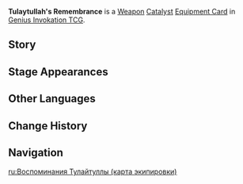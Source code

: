 {{About|the [[Genius Invokation TCG]] Equipment Card|the [[Catalyst]]|Tulaytullah's Remembrance}}
{{Genius Invokation TCG Infobox
|title     = Tulaytullah's Remembrance
|id        = 311107
|image     = Tulaytullah's Remembrance Equipment Card.png
|type      = Equipment Card
|group     = Weapon;Catalyst
|effect    = '''The character deals +1 DMG.'''<br>'''When the character uses a Charged Attack:''' Spend 1 less '''Unaligned Element'''. (Can be triggered up to twice per Round)
|matching  = 3
|source1   = {{Sold By}}
}}
'''Tulaytullah's Remembrance''' is a [[Weapon Card|Weapon]] [[Catalyst Card|Catalyst]] [[Equipment Card]] in [[Genius Invokation TCG]].

==Story==
{{Description|"In the end, all people, good or evil, will find themselves ground beneath the wheels of fate, and the sapphire city would fade, dissipating like tears beneath the scorching sun."|title=Bygone Azure Teardrop: Tulaytullah's Remembrance}}

==Stage Appearances==
{{Genius Invokation TCG Stage Appearances}}

==Other Languages==
{{Other Languages|Transclude=Tulaytullah's Remembrance;1#0}}

==Change History==
{{Change History|4.3}}

==Navigation==
{{Genius Invokation TCG Navbox|Equipment Card}}

[[ru:Воспоминания Тулайтуллы (карта экипировки)]]